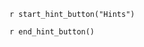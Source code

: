 ::: {.callout-tip #lck-12.00000 collapse=true}

`r start_hint_button("Hints")`

`r end_hint_button()`



:::
